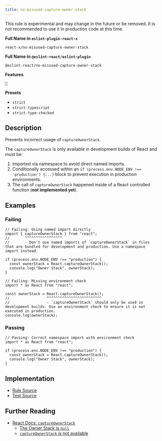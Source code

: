 ```yaml
---
title: no-misused-capture-owner-stack
---
```


<Callout type="warning">This rule is experimental and may change in the future or be removed. It is not recommended to use it in production code at this time.</Callout>

**Full Name in `eslint-plugin-react-x`**

```plain copy
react-x/no-misused-capture-owner-stack
```

**Full Name in `@eslint-react/eslint-plugin`**

```plain copy
@eslint-react/no-misused-capture-owner-stack
```

**Features**

`🧪`

**Presets**

- `strict`
- `strict-typescript`
- `strict-type-checked`

## Description

Prevents incorrect usage of `captureOwnerStack`.

The `captureOwnerStack` is only available in development builds of React and must be:

1. Imported via namespace to avoid direct named imports.
2. Conditionally accessed within an `if (process.env.NODE_ENV !== 'production') {...}` block to prevent execution in production environments.
3. The call of `captureOwnerStack` happened inside of a React controlled function (**not implemented yet**).

## Examples

### Failing

```tsx
// Failing: Using named import directly
import { captureOwnerStack } from "react";
//       ^^^^^^^^^^^^^^^^^
//       - Don't use named imports of `captureOwnerStack` in files that are bundled for development and production. Use a namespace import instead.

if (process.env.NODE_ENV !== "production") {
  const ownerStack = React.captureOwnerStack();
  console.log("Owner Stack", ownerStack);
}
```

```tsx
// Failing: Missing environment check
import * as React from "react";

const ownerStack = React.captureOwnerStack();
//                 ^^^^^^^^^^^^^^^^^^^^^^^^^
//                 - `captureOwnerStack` should only be used in development builds. Use an environment check to ensure it is not executed in production.
console.log(ownerStack);
```

### Passing

```tsx
// Passing: Correct namespace import with environment check
import * as React from "react";

if (process.env.NODE_ENV !== "production") {
  const ownerStack = React.captureOwnerStack();
  console.log("Owner Stack", ownerStack);
}
```

## Implementation

- [Rule Source](https://github.com/Rel1cx/eslint-react/tree/main/packages/plugins/eslint-plugin-react-x/src/rules/no-misused-capture-owner-stack.ts)
- [Test Source](https://github.com/Rel1cx/eslint-react/tree/main/packages/plugins/eslint-plugin-react-x/src/rules/no-misused-capture-owner-stack.spec.ts)

## Further Reading

- [React Docs: `captureOwnerStack`](https://react.dev/reference/react/captureOwnerStack)
  - [The Owner Stack is `null`](https://react.dev/reference/react/captureOwnerStack#the-owner-stack-is-null)
  - [`captureOwnerStack` is not available](https://react.dev/reference/react/captureOwnerStack#captureownerstack-is-not-available)
